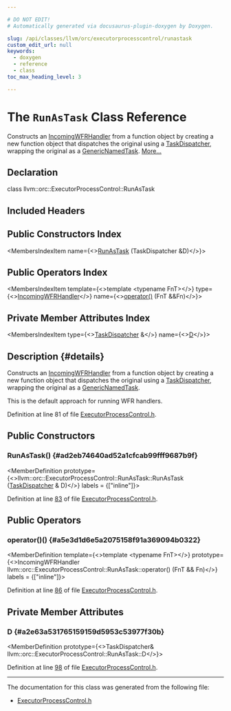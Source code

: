 ```yaml
---

# DO NOT EDIT!
# Automatically generated via docusaurus-plugin-doxygen by Doxygen.

slug: /api/classes/llvm/orc/executorprocesscontrol/runastask
custom_edit_url: null
keywords:
  - doxygen
  - reference
  - class
toc_max_heading_level: 3

---
```





# The `RunAsTask` Class Reference

<DoxygenPage pluginConfig={pluginConfig}>

Constructs an <a href="/docs/api/classes/llvm/orc/executorprocesscontrol/incomingwfrhandler">IncomingWFRHandler</a> from a function object by creating a new function object that dispatches the original using a <a href="/docs/api/classes/llvm/orc/taskdispatcher">TaskDispatcher</a>, wrapping the original as a <a href="/docs/api/classes/llvm/orc/genericnamedtask">GenericNamedTask</a>. <a href="#details">More...</a>

## Declaration

<CodeBlock>class llvm::orc::ExecutorProcessControl::RunAsTask</CodeBlock>

## Included Headers

<IncludesList>
<IncludesListItem
  filePath="llvm/ExecutionEngine/Orc/ExecutorProcessControl.h"
  permalink="/docs/api/files/include/include/llvm/include/llvm/executionengine/include/llvm/executionengine/orc/executorprocesscontrol-h"
  isLocal="true" />
</IncludesList>

## Public Constructors Index

<MembersIndex>

<MembersIndexItem
  name={<><a href="#ad2eb74640ad52a1cfcab99fff9687b9f">RunAsTask</a> (TaskDispatcher &amp;D)</>}>
</MembersIndexItem>

</MembersIndex>

## Public Operators Index

<MembersIndex>

<MembersIndexItem
  template={<>template &lt;typename FnT&gt;</>}
  type={<><a href="/docs/api/classes/llvm/orc/executorprocesscontrol/incomingwfrhandler">IncomingWFRHandler</a></>}
  name={<><a href="#a5e3d1d6e5a2075158f91a369094b0322">operator()</a> (FnT &amp;&amp;Fn)</>}>
</MembersIndexItem>

</MembersIndex>

## Private Member Attributes Index

<MembersIndex>

<MembersIndexItem
  type={<><a href="/docs/api/classes/llvm/orc/taskdispatcher">TaskDispatcher</a> &amp;</>}
  name={<><a href="#a2e63a531765159159d5953c53977f30b">D</a></>}>
</MembersIndexItem>

</MembersIndex>

## Description {#details}

Constructs an <a href="/docs/api/classes/llvm/orc/executorprocesscontrol/incomingwfrhandler">IncomingWFRHandler</a> from a function object by creating a new function object that dispatches the original using a <a href="/docs/api/classes/llvm/orc/taskdispatcher">TaskDispatcher</a>, wrapping the original as a <a href="/docs/api/classes/llvm/orc/genericnamedtask">GenericNamedTask</a>.

This is the default approach for running WFR handlers.

Definition at line 81 of file <a href="/docs/api/files/include/include/llvm/include/llvm/executionengine/include/llvm/executionengine/orc/executorprocesscontrol-h">ExecutorProcessControl.h</a>.

<SectionDefinition>

## Public Constructors

### RunAsTask() {#ad2eb74640ad52a1cfcab99fff9687b9f}

<MemberDefinition
  prototype={<>llvm::orc::ExecutorProcessControl::RunAsTask::RunAsTask (<a href="/docs/api/classes/llvm/orc/taskdispatcher">TaskDispatcher</a> &amp; D)</>}
  labels = {["inline"]}>

Definition at line <a href="/docs/api/files/include/include/llvm/include/llvm/executionengine/include/llvm/executionengine/orc/executorprocesscontrol-h/#l00083">83</a> of file <a href="/docs/api/files/include/include/llvm/include/llvm/executionengine/include/llvm/executionengine/orc/executorprocesscontrol-h">ExecutorProcessControl.h</a>.
</MemberDefinition>

</SectionDefinition>

<SectionDefinition>

## Public Operators

### operator()() {#a5e3d1d6e5a2075158f91a369094b0322}

<MemberDefinition
  template={<>template &lt;typename FnT&gt;</>}
  prototype={<>IncomingWFRHandler llvm::orc::ExecutorProcessControl::RunAsTask::operator() (FnT &amp;&amp; Fn)</>}
  labels = {["inline"]}>

Definition at line <a href="/docs/api/files/include/include/llvm/include/llvm/executionengine/include/llvm/executionengine/orc/executorprocesscontrol-h/#l00086">86</a> of file <a href="/docs/api/files/include/include/llvm/include/llvm/executionengine/include/llvm/executionengine/orc/executorprocesscontrol-h">ExecutorProcessControl.h</a>.
</MemberDefinition>

</SectionDefinition>

<SectionDefinition>

## Private Member Attributes

### D {#a2e63a531765159159d5953c53977f30b}

<MemberDefinition
  prototype={<>TaskDispatcher&amp; llvm::orc::ExecutorProcessControl::RunAsTask::D</>}>

Definition at line <a href="/docs/api/files/include/include/llvm/include/llvm/executionengine/include/llvm/executionengine/orc/executorprocesscontrol-h/#l00098">98</a> of file <a href="/docs/api/files/include/include/llvm/include/llvm/executionengine/include/llvm/executionengine/orc/executorprocesscontrol-h">ExecutorProcessControl.h</a>.
</MemberDefinition>

</SectionDefinition>

<hr/>

The documentation for this class was generated from the following file:

<ul>
<li><a href="/docs/api/files/include/include/llvm/include/llvm/executionengine/include/llvm/executionengine/orc/executorprocesscontrol-h">ExecutorProcessControl.h</a></li>
</ul>

</DoxygenPage>
